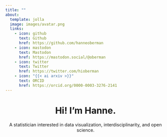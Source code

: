 ```yaml
---
title: ""
about:
  template: jolla
  image: images/avatar.png
  links:
    - icon: github
      text: Github
      href: https://github.com/hanneoberman
    - icon: mastodon
      text: Mastodon
      href: https://mastodon.social/@oberman
    - icon: twitter
      text: Twitter
      href: https://twitter.com/hioberman
    - icon: "{{< ai arxiv >}}"
      text: ORCID
      href: https://orcid.org/0000-0003-3276-2141
---
```


<center>

<!-- ![](images/avatar.png){width=40%}{.border fig-alt="ALT text here"} -->

<h1>Hi! I'm Hanne.</h1>

A statistician interested in data visualization, interdisciplinarity, and open science.

</center>
